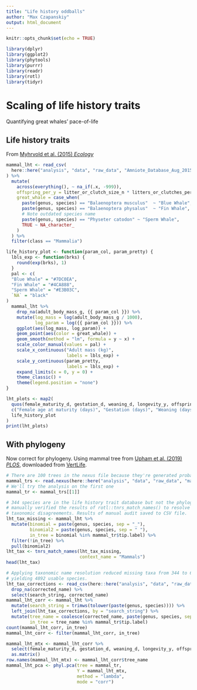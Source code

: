 ```yaml
---
title: "Life history oddballs"
author: "Max Czapanskiy"
output: html_document
---
```


```r
knitr::opts_chunk$set(echo = TRUE)
```

```r
library(dplyr)
library(ggplot2)
library(phytools)
library(purrr)
library(readr)
library(rotl)
library(tidyr)
```

# Scaling of life history traits

Quantifying great whales' pace-of-life 

## Life history traits

From [Myhrvold et al. (2015) *Ecology*](https://doi.org/10.1890/15-0846R.1)

```r
mammal_lht <- read_csv(
  here::here("analysis", "data", "raw_data", "Amniote_Database_Aug_2015.csv"),
) %>% 
  mutate(
    across(everything(), ~ na_if(.x, -999)),
    offspring_per_y = litter_or_clutch_size_n * litters_or_clutches_per_y,
    great_whale = case_when(
      paste(genus, species) == "Balaenoptera musculus"  ~ "Blue Whale",
      paste(genus, species) == "Balaenoptera physalus"  ~ "Fin Whale",
      # Note outdated species name
      paste(genus, species) == "Physeter catodon" ~ "Sperm Whale",
      TRUE ~ NA_character_
    )
  ) %>% 
  filter(class == "Mammalia")

life_history_plot <- function(param_col, param_pretty) {
  lbls_exp <- function(brks) {
    round(exp(brks), 1)
  }
  pal <- c(
  "Blue Whale" = "#7DC0EA",
  "Fin Whale" = "#4CA888",
  "Sperm Whale" = "#E3B03C",
  `NA` = "black"
)
  mammal_lht %>% 
    drop_na(adult_body_mass_g, {{ param_col }}) %>% 
    mutate(log_mass = log(adult_body_mass_g / 1000),
           log_param = log({{ param_col }})) %>% 
    ggplot(aes(log_mass, log_param)) +
    geom_point(aes(color = great_whale)) +
    geom_smooth(method = "lm", formula = y ~ x) +
    scale_color_manual(values = pal) +
    scale_x_continuous("Adult mass (kg)", 
                       labels = lbls_exp) +
    scale_y_continuous(param_pretty, 
                       labels = lbls_exp) +
    expand_limits(x = 0, y = 0) +
    theme_classic() +
    theme(legend.position = "none")
}

lht_plots <- map2(
  quos(female_maturity_d, gestation_d, weaning_d, longevity_y, offspring_per_y),
  c("Female age at maturity (days)", "Gestation (days)", "Weaning (days)", "Longevity (years)", "Offspring per year"),
  life_history_plot
)
print(lht_plots)
```

## With phylogeny

Now correct for phylogeny. Using mammal tree from [Upham et al. (2019) *PLOS*](https://doi.org/10.1371/journal.pbio.3000494), downloaded from [VertLife](http://verlife.org/phylosubsets).

```r
# There are 100 trees in the nexus file because they're generated probabilistically.
mammal_trs <- read.nexus(here::here("analysis", "data", "raw_data", "mammals.nex"))
# We'll try the analysis on the first one
mammal_tr <- mammal_trs[[1]]

# 344 species are in the life history trait database but not the phylogeny. I 
# manually verified the results of rotl::tnrs_match_names() to resolve 
# taxonomic disagreements. Results of manual audit saved to CSV file.
lht_tax_missing <- mammal_lht %>% 
  mutate(binomial = paste(genus, species, sep = "_"),
         binomial2 = paste(genus, species, sep = " "),
         in_tree = binomial %in% mammal_tr$tip.label) %>% 
  filter(!in_tree) %>% 
  pull(binomial2)
lht_tax <- tnrs_match_names(lht_tax_missing,
                            context_name = "Mammals")
head(lht_tax)

# Applying taxonomic name resolution reduced missing taxa from 344 to 61, 
# yielding 4892 usable species.
lht_tax_corrections <- read_csv(here::here("analysis", "data", "raw_data", "tnr_lht.csv")) %>% 
  drop_na(corrected_name) %>% 
  select(search_string, corrected_name)
mammal_lht_corr <- mammal_lht %>% 
  mutate(search_string = trimws(tolower(paste(genus, species)))) %>% 
  left_join(lht_tax_corrections, by = "search_string") %>% 
  mutate(tree_name = coalesce(corrected_name, paste(genus, species, sep = "_")),
         in_tree = tree_name %in% mammal_tr$tip.label)
count(mammal_lht_corr, in_tree)
mammal_lht_corr <- filter(mammal_lht_corr, in_tree)
```

```r
mammal_lht_mtx <- mammal_lht_corr %>% 
  select(female_maturity_d, gestation_d, weaning_d, longevity_y, offspring_per_y) %>% 
  as.matrix()
row.names(mammal_lht_mtx) <- mammal_lht_corr$tree_name
mammal_lht_pca <- phyl.pca(tree = mammal_tr, 
                           Y = mammal_lht_mtx, 
                           method = "lambda", 
                           mode = "corr")
```
